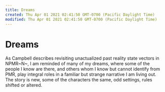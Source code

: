 ```yaml
---
title: Dreams
created: Thu Apr 01 2021 02:41:50 GMT-0700 (Pacific Daylight Time)
modified: Thu Apr 01 2021 02:41:50 GMT-0700 (Pacific Daylight Time)
---
```

# Dreams

As Campbell describes revisiting unactualized past reality state vectors in NPMR~N~, I am reminded of many of my dreams, where some of the people I know are there, and others whom I know but cannot identify from PMR, play integral roles in a familiar but strange narrative I am living out. The story is new, some of the characters the same, odd settings, rules shifted or altered.